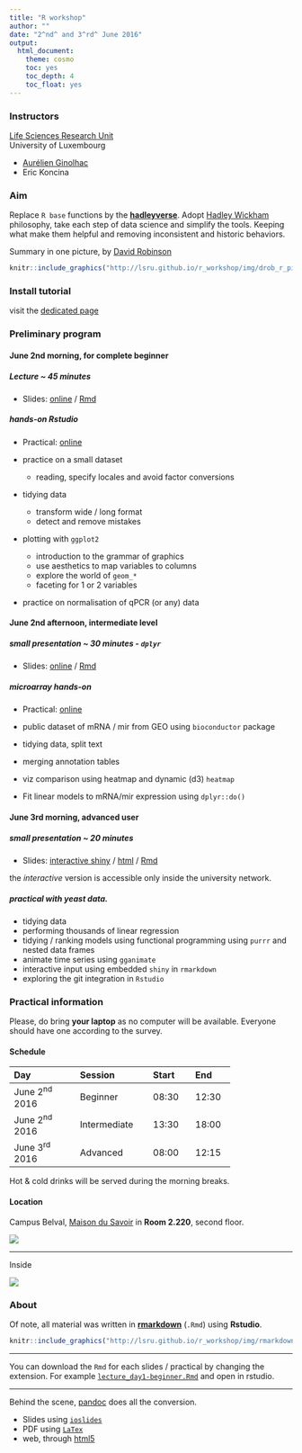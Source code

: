 ```yaml
---
title: "R workshop"
author: ""
date: "2^nd^ and 3^rd^ June 2016"
output: 
  html_document: 
    theme: cosmo
    toc: yes
    toc_depth: 4
    toc_float: yes
---
```


### Instructors

[Life Sciences Research Unit](http://wwwen.uni.lu/recherche/fstc/life_sciences_research_unit/)  
University of Luxembourg

- [Aurélien Ginolhac](mailto:aurelien.ginolhac@uni.lu)
- Eric Koncina

### Aim

Replace `R base` functions by the [**hadleyverse**](https://barryrowlingson.github.io/hadleyverse/).
Adopt [Hadley Wickham](http://hadley.nz/) philosophy, take each step of data science and simplify the tools. 
Keeping what make them helpful and removing inconsistent and historic behaviors.

Summary in one picture, by [David Robinson](http://varianceexplained.org/)

```r
knitr::include_graphics("http://lsru.github.io/r_workshop/img/drob_r_pipeline_600.jpg")
```


### Install tutorial

visit the [dedicated page](install_tutorial.html)

### Preliminary program

#### June 2nd morning, for complete beginner

##### Lecture ~ 45 minutes

- Slides: [online](lecture_day1-beginner.html) / [Rmd](lecture_day1-beginner.Rmd)

##### hands-on Rstudio

- Practical: [online](practical_day1-beginner.html) 

- practice on a small dataset
  + reading, specify locales and avoid factor conversions
- tidying data
  + transform wide / long format
  + detect and remove mistakes 
- plotting with `ggplot2`
  + introduction to the grammar of graphics
  + use aesthetics to map variables to columns
  + explore the world of `geom_*`
  + faceting for 1 or 2 variables
- practice on normalisation of qPCR (or any) data

#### June 2nd afternoon, intermediate level

##### small presentation ~ 30 minutes - `dplyr`

- Slides: [online](lecture_day1-intermediate.html) / [Rmd](lecture_day1-intermediate.Rmd)

##### microarray hands-on

- Practical: [online](practical_day1-intermediate.html) 

- public dataset of mRNA / mir from GEO using `bioconductor` package
- tidying data, split text
- merging annotation tables
- viz comparison using heatmap and dynamic (d3) `heatmap`
- Fit linear models to mRNA/mir expression using `dplyr::do()`

#### June 3rd morning, advanced user

##### small presentation ~ 20 minutes

- Slides: [interactive shiny](http://shiny-server.uni.lu/lecture-advanced) / [html](lecture_day2-advanced.html) / [Rmd](lecture_day2-advanced.Rmd)

the _interactive_ version is accessible only inside the university network.

##### practical with yeast data.

- tidying data
- performing thousands of linear regression
- tidying / ranking models using functional programming using `purrr` and nested data frames
- animate time series using `gganimate`
- interactive input using embedded `shiny` in `rmarkdown`
- exploring the git integration in `Rstudio`

### Practical information

Please, do bring **your laptop** as no computer will be available.
Everyone should have one according to the survey.

#### Schedule

-------------------------------------------------------
Day               Session           Start       End
----------------  ----------------  ----------  -------
June 2^nd^ 2016   Beginner          08:30        12:30

June 2^nd^ 2016   Intermediate      13:30       18:00

June 3^rd^ 2016   Advanced          08:00        12:15
-------------------------------------------------------

Hot & cold drinks will be served during the morning breaks.

#### Location

Campus Belval, [Maison du Savoir](http://wwwfr.uni.lu/contact/campus_de_belval)
in **Room 2.220**, second floor.

![](img/room220_320.jpg)

---

Inside

![](img/room2.220_300.jpg)

### About

Of note, all material was written in [**rmarkdown**](http://rmarkdown.rstudio.com/) (`.Rmd`) using **Rstudio**.

```r
knitr::include_graphics("http://lsru.github.io/r_workshop/img/rmarkdown_600.png")
```

---

You can download the `Rmd` for each slides / practical by changing the extension.
For example [`lecture_day1-beginner.Rmd`](http://lsru.github.io/r_workshop/lecture_day1-beginner.Rmd) and open in rstudio.

---

Behind the scene, [pandoc](http://pandoc.org/) does all the conversion.

- Slides using [`ioslides`](http://rmarkdown.rstudio.com/ioslides_presentation_format.html)
- PDF using [`LaTex`](http://rmarkdown.rstudio.com/pdf_document_format.html)
- web, through [html5](http://rmarkdown.rstudio.com/html_document_format.html)

